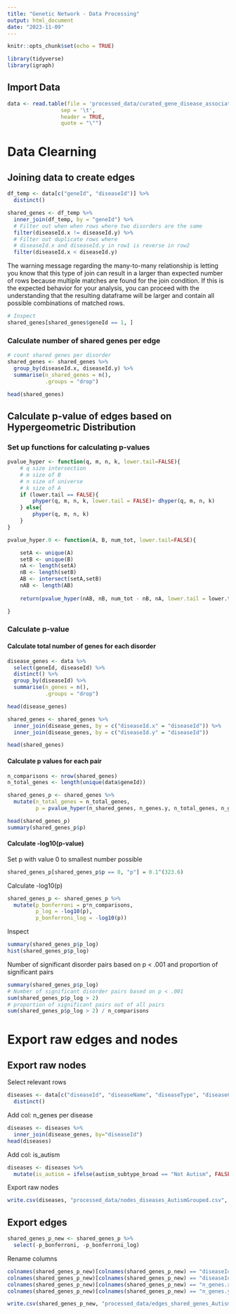 ```yaml
---
title: "Genetic Network - Data Processing"
output: html_document
date: "2023-11-09"
---
```


```r
knitr::opts_chunk$set(echo = TRUE)
```

```r
library(tidyverse)
library(igraph)
```

## Import Data

```r
data <- read.table(file = 'processed_data/curated_gene_disease_associations_autism_grouped.csv',
                 sep = '\t',
                 header = TRUE,
                 quote = "\"")
```


# Data Clearning

## Joining data to create edges
```r
df_temp <- data[c("geneId", "diseaseId")] %>%
  distinct()

shared_genes <- df_temp %>%
  inner_join(df_temp, by = "geneId") %>%
  # Filter out when when rows where two disorders are the same
  filter(diseaseId.x != diseaseId.y) %>%
  # Filter out duplicate rows where
  # diseaseId.x and diseaseId.y in row1 is reverse in row2
  filter(diseaseId.x < diseaseId.y)
```
The warning message regarding the many-to-many relationship is letting you know that this type of join can result in a larger than expected number of rows because multiple matches are found for the join condition. If this is the expected behavior for your analysis, you can proceed with the understanding that the resulting dataframe will be larger and contain all possible combinations of matched rows.


```r
# Inspect
shared_genes[shared_genes$geneId == 1, ]
```

### Calculate number of shared genes per edge
```r
# count shared genes per disorder
shared_genes <- shared_genes %>%
  group_by(diseaseId.x, diseaseId.y) %>%
  summarise(n_shared_genes = n(),
            .groups = "drop")
```

```r
head(shared_genes)
```

## Calculate p-value of edges based on Hypergeometric Distribution

### Set up functions for calculating p-values
```r
pvalue_hyper <- function(q, m, n, k, lower.tail=FALSE){
    # q size intersection
    # m size of B
    # n size of universe
    # k size of A
    if (lower.tail == FALSE){
        phyper(q, m, n, k, lower.tail = FALSE)+ dhyper(q, m, n, k) 
    } else{
        phyper(q, m, n, k)
    }
}
```

```r
pvalue_hyper.0 <- function(A, B, num_tot, lower.tail=FALSE){

    setA <- unique(A)
    setB <- unique(B)
    nA <- length(setA)
    nB <- length(setB)
    AB <- intersect(setA,setB)
    nAB <- length(AB)
    
    return(pvalue_hyper(nAB, nB, num_tot - nB, nA, lower.tail = lower.tail))

}
```

### Calculate p-value

#### Calculate total number of genes for each disorder
```r
disease_genes <- data %>%
  select(geneId, diseaseId) %>%
  distinct() %>%
  group_by(diseaseId) %>%
  summarise(n_genes = n(), 
            .groups = "drop")

head(disease_genes)

shared_genes <- shared_genes %>%
  inner_join(disease_genes, by = c("diseaseId.x" = "diseaseId")) %>%
  inner_join(disease_genes, by = c("diseaseId.y" = "diseaseId"))

head(shared_genes)
```

#### Calculate p values for each pair

```r
n_comparisons <- nrow(shared_genes)
n_total_genes <- length(unique(data$geneId))

shared_genes_p <- shared_genes %>% 
  mutate(n_total_genes = n_total_genes,
         p = pvalue_hyper(n_shared_genes, n_genes.y, n_total_genes, n_genes.x))
```

```r
head(shared_genes_p)
summary(shared_genes_p$p)
```


#### Calculate -log10(p-value)

Set p with value 0 to smallest number possible
```r
shared_genes_p[shared_genes_p$p == 0, "p"] = 0.1^(323.6)
```

Calculate -log10(p)
```r
shared_genes_p <- shared_genes_p %>% 
  mutate(p_bonferroni = p*n_comparisons, 
         p_log = -log10(p),
         p_bonferroni_log = -log10(p))
```

Inspect
```r
summary(shared_genes_p$p_log)
hist(shared_genes_p$p_log)
```


Number of significant disorder pairs based on p < .001 and proportion of significant pairs
```r
summary(shared_genes_p$p_log)
# Number of significant disorder pairs based on p < .001
sum(shared_genes_p$p_log > 2)
# proportion of significant pairs out of all pairs
sum(shared_genes_p$p_log > 2) / n_comparisons
```

# Export raw edges and nodes

## Export raw nodes
Select relevant rows
```r
diseases <- data[c("diseaseId", "diseaseName", "diseaseType", "diseaseClass", "diseaseSemanticType", "autism_subtype_broad")] %>%
  distinct()
```

Add col: n_genes per disease
```r
diseases <- diseases %>%
  inner_join(disease_genes, by="diseaseId")
head(diseases)
```
Add col: is_autism

```r
diseases <- diseases %>%
  mutate(is_autism = ifelse(autism_subtype_broad == "Not Autism", FALSE, TRUE))
```


Export raw nodes
```r
write.csv(diseases, "processed_data/nodes_diseases_AutismGrouped.csv", row.names=FALSE)
```

## Export edges
```r
shared_genes_p_new <- shared_genes_p %>%
  select(-p_bonferroni, -p_bonferroni_log)
```

Rename columns
```r
colnames(shared_genes_p_new)[colnames(shared_genes_p_new) == "diseaseId.x"] = "diseaseId_x"
colnames(shared_genes_p_new)[colnames(shared_genes_p_new) == "diseaseId.y"] = "diseaseId_y"
colnames(shared_genes_p_new)[colnames(shared_genes_p_new) == "n_genes.x"] = "n_genes_x"
colnames(shared_genes_p_new)[colnames(shared_genes_p_new) == "n_genes.y"] = "n_genes_y"
```


```r
write.csv(shared_genes_p_new, "processed_data/edges_shared_genes_AutismGrouped.csv", row.names=FALSE)
```

